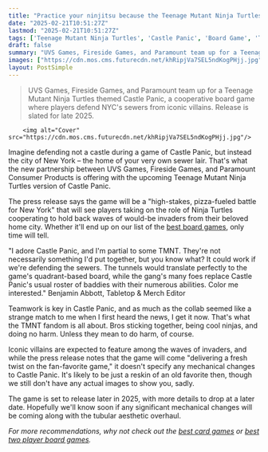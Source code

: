 ```yaml
---
title: "Practice your ninjitsu because the Teenage Mutant Ninja Turtles are coming to protect the Castle Panic board game"
date: "2025-02-21T10:51:27Z"
lastmod: "2025-02-21T10:51:27Z"
tags: ['Teenage Mutant Ninja Turtles', 'Castle Panic', 'Board Game', 'Tabletop Game', 'Strategy Game', 'Cooperative Game']
draft: false
summary: "UVS Games, Fireside Games, and Paramount team up for a Teenage Mutant Ninja Turtles themed Castle Panic,  a cooperative board game where players defend NYC's sewers from iconic villains.  Release is slated for late 2025."
images: ["https://cdn.mos.cms.futurecdn.net/khRipjVa7SEL5ndKogPHjj.jpg"]
layout: PostSimple
---
```

> UVS Games, Fireside Games, and Paramount team up for a Teenage Mutant Ninja Turtles themed Castle Panic,  a cooperative board game where players defend NYC's sewers from iconic villains.  Release is slated for late 2025.


        <img alt="Cover" src="https://cdn.mos.cms.futurecdn.net/khRipjVa7SEL5ndKogPHjj.jpg"/>
        
Imagine defending not a castle during a game of Castle Panic, but instead the city of New York – the home of your very own sewer lair. That's what the new partnership between UVS Games, Fireside Games, and Paramount Consumer Products is offering with the upcoming Teenage Mutant Ninja Turtles version of Castle Panic.

The press release says the game will be a "high-stakes, pizza-fueled battle for New York" that will see players taking on the role of Ninja Turtles cooperating to hold back waves of would-be invaders from their beloved home city. Whether it'll end up on our list of the [best board games](https://www.gamesradar.com/best-board-games/), only time will tell.



"I adore Castle Panic, and I'm partial to some TMNT. They're not necessarily something I'd put together, but you know what? It could work if we're defending the sewers. The tunnels would translate perfectly to the game's quadrant-based board, while the gang's many foes replace Castle Panic's usual roster of baddies with their numerous abilities. Color me interested." Benjamin Abbott, Tabletop & Merch Editor

Teamwork is key in Castle Panic, and as much as the collab seemed like a strange match to me when I first heard the news, I get it now. That's what the TMNT fandom is all about. Bros sticking together, being cool ninjas, and doing no harm. Unless they mean to do harm, of course.

Iconic villains are expected to feature among the waves of invaders, and while the press release notes that the game will come "delivering a fresh twist on the fan-favorite game," it doesn't specify any mechanical changes to Castle Panic. It's likely to be just a reskin of an old favorite then, though we still don't have any actual images to show you, sadly.

The game is set to release later in 2025, with more details to drop at a later date. Hopefully we'll know soon if any significant mechanical changes will be coming along with the tubular aesthetic overhaul.

*For more recommendations, why not check out the *[<em>best card games</em>](https://www.gamesradar.com/best-card-games-compared/)* or *[<em>best two player board games</em>](https://www.gamesradar.com/board-games-for-2-players/)*.*
        